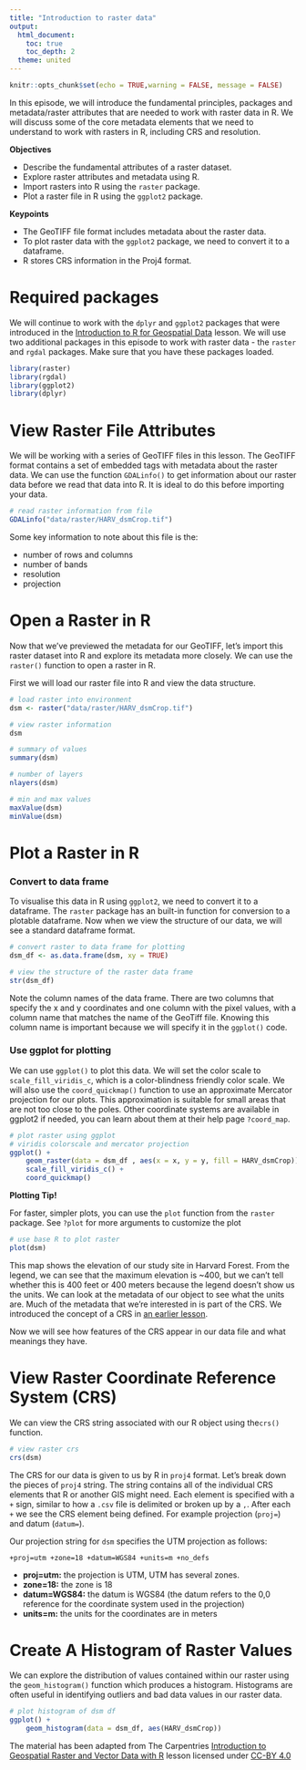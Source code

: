 ```yaml
---
title: "Introduction to raster data"
output:
  html_document:
    toc: true
    toc_depth: 2
  theme: united
---
```


```r
knitr::opts_chunk$set(echo = TRUE,warning = FALSE, message = FALSE)
```

In this episode, we will introduce the fundamental principles, packages and
metadata/raster attributes that are needed to work with raster data in R. We will
discuss some of the core metadata elements that we need to understand to work with
rasters in R, including CRS and resolution.

**Objectives**

-  Describe the fundamental attributes of a raster dataset.
-  Explore raster attributes and metadata using R.
-  Import rasters into R using the `raster` package.
-  Plot a raster file in R using the `ggplot2` package.

**Keypoints**

- The GeoTIFF file format includes metadata about the raster data. 
- To plot raster data with the `ggplot2` package, we need to convert it to a dataframe.
- R stores CRS information in the Proj4 format.

# Required packages

We will continue to work with the `dplyr` and `ggplot2` packages that were introduced
in the [Introduction to R for Geospatial Data](https://datacarpentry.org/r-intro-geospatial/) lesson. We will use two additional packages in this episode to work with raster data - the
`raster` and `rgdal` packages. Make sure that you have these packages loaded.

```r
library(raster)
library(rgdal)
library(ggplot2)
library(dplyr)
```

# View Raster File Attributes

We will be working with a series of GeoTIFF files in this lesson. The
GeoTIFF format contains a set of embedded tags with metadata about the raster
data. We can use the function `GDALinfo()` to get information about our raster
data before we read that data into R. It is ideal to do this before importing
your data.

```r

# read raster information from file
GDALinfo("data/raster/HARV_dsmCrop.tif")
```

Some key information to note about this file is the:

* number of rows and columns
* number of bands
* resolution
* projection

# Open a Raster in R

Now that we've previewed the metadata for our GeoTIFF, let's import this
raster dataset into R and explore its metadata more closely. We can use the `raster()` 
function to open a raster in R.

First we will load our raster file into R and view the data structure.

```r

# load raster into environment
dsm <- raster("data/raster/HARV_dsmCrop.tif")

# view raster information
dsm

# summary of values
summary(dsm)

# number of layers
nlayers(dsm)

# min and max values
maxValue(dsm)
minValue(dsm)
```


# Plot a Raster in R
### Convert to data frame
To visualise this data in R using `ggplot2`, we need to convert it to a
dataframe. The `raster` package has an built-in function for conversion to a plotable dataframe. Now when we view the structure of our data, we will see a standard
dataframe format.

```r

# convert raster to data frame for plotting
dsm_df <- as.data.frame(dsm, xy = TRUE)

# view the structure of the raster data frame
str(dsm_df)
```

Note the column names of the data frame. There are two columns that specify the x and y coordinates and one column with the pixel values, with a column name that matches the name of the GeoTiff file. Knowing this column name is important because we will specify it in the `ggplot()` code.

### Use ggplot for plotting

We can use `ggplot()` to plot this data. We will set the color scale to `scale_fill_viridis_c`,
which is a color-blindness friendly color scale. We will also use the `coord_quickmap()` function to use an approximate Mercator projection for our plots. This approximation is suitable for small areas that are not too close to the poles. Other coordinate systems are available in ggplot2 if needed, you can learn about them at their help page `?coord_map`.

```r

# plot raster using ggplot
# viridis colorscale and mercator projection
ggplot() +
    geom_raster(data = dsm_df , aes(x = x, y = y, fill = HARV_dsmCrop)) +
    scale_fill_viridis_c() +
    coord_quickmap()
```

**Plotting Tip!**

For faster, simpler plots, you can use the `plot` function from the `raster` package.
See `?plot` for more arguments to customize the plot
```r

# use base R to plot raster
plot(dsm)
```

This map shows the elevation of our study site in Harvard Forest. From the
legend, we can see that the maximum elevation is ~400, but we can't tell whether
this is 400 feet or 400 meters because the legend doesn't show us the units. We
can look at the metadata of our object to see what the units are. Much of the
metadata that we're interested in is part of the CRS. We introduced the
concept of a CRS in [an earlier
lesson](https://datacarpentry.org/organization-geospatial/03-crs).

Now we will see how features of the CRS appear in our data file and what
meanings they have.

# View Raster Coordinate Reference System (CRS)
We can view the CRS string associated with our R object using the`crs()`
function.

```r

# view raster crs
crs(dsm)
```

The CRS for our data is given to us by R in `proj4` format. Let's break down
the pieces of `proj4` string. The string contains all of the individual CRS
elements that R or another GIS might need. Each element is specified with a
`+` sign, similar to how a `.csv` file is delimited or broken up by a `,`. After
each `+` we see the CRS element being defined. For example projection (`proj=`)
and datum (`datum=`).

Our projection string for `dsm` specifies the UTM projection as follows:

`+proj=utm +zone=18 +datum=WGS84 +units=m +no_defs`

* **proj=utm:** the projection is UTM, UTM has several zones.
* **zone=18:** the zone is 18
* **datum=WGS84:** the datum is WGS84 (the datum refers to the  0,0 reference for
the coordinate system used in the projection)
* **units=m:** the units for the coordinates are in meters

# Create A Histogram of Raster Values

We can explore the distribution of values contained within our raster using the
`geom_histogram()` function which produces a histogram. Histograms are often
useful in identifying outliers and bad data values in our raster data.

```r

# plot histogram of dsm df
ggplot() +
    geom_histogram(data = dsm_df, aes(HARV_dsmCrop))
```

The material has been adapted from The Carpentries [Introduction to Geospatial Raster and Vector Data with R](https://datacarpentry.org/r-raster-vector-geospatial/01-raster-structure/index.html) lesson licensed under [CC-BY 4.0](https://creativecommons.org/licenses/by/4.0/)
